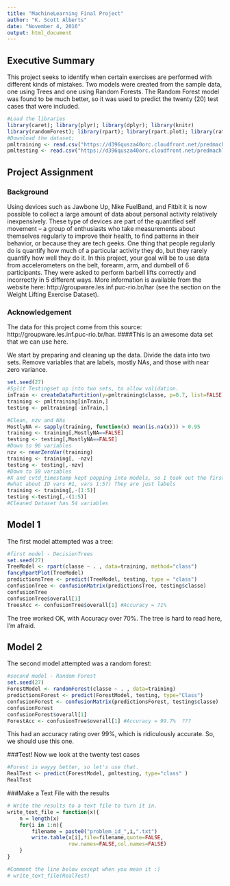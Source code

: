 ---
title: "MachineLearning Final Project"
author: "K. Scott Alberts"
date: "November 4, 2016"
output: html_document
---

## Executive Summary

This project seeks to identify when certain exercises are performed with different kinds of mistakes. Two models were created from the sample data, one using Trees and one using Random Forests. The Random Forest model was found to be much better, so it was used to predict the
twenty (20) test cases that were included.

```{r setup, eval=TRUE, results='hide', cache=TRUE}
#Load the libraries
library(caret); library(plyr); library(dplyr); library(knitr)
library(randomForest); library(rpart); library(rpart.plot); library(rattle)
#Download the dataset;
pmltraining <- read.csv("https://d396qusza40orc.cloudfront.net/predmachlearn/pml-training.csv", header=TRUE)
pmltesting <- read.csv("https://d396qusza40orc.cloudfront.net/predmachlearn/pml-testing.csv", header=TRUE)

```

## Project Assignment
### Background

Using devices such as Jawbone Up, Nike FuelBand, and Fitbit it is now possible to collect a large amount of data about personal activity relatively inexpensively. These type of devices are part of the quantified self movement – a group of enthusiasts who take measurements about themselves regularly to improve their health, to find patterns in their behavior, or because they are tech geeks. One thing that people regularly do is quantify how much of a particular activity they do, but they rarely quantify how well they do it. In this project, your goal will be to use data from accelerometers on the belt, forearm, arm, and dumbell of 6 participants. They were asked to perform barbell lifts correctly and incorrectly in 5 different ways. More information is available from the website here: http://groupware.les.inf.puc-rio.br/har (see the section on the Weight Lifting Exercise Dataset).

### Acknowledgement
The data for this project come from this source: http://groupware.les.inf.puc-rio.br/har. 
####This is an awesome data set that we can use here.


We start by preparing and cleaning up the data.
Divide the data into two sets.
Remove variables that are labels, mostly NAs, and those with near zero variance.

```{r prepare, cache=TRUE}
set.seed(27)
#Split Testingset up into two sets, to allow validation.
inTrain <- createDataPartition(y=pmltraining$classe, p=0.7, list=FALSE)
training <- pmltraining[inTrain,]
testing <- pmltraining[-inTrain,]

#Clean, nzv and NAs
MostlyNA <- sapply(training, function(x) mean(is.na(x))) > 0.95
training <- training[,MostlyNA==FALSE]
testing <- testing[,MostlyNA==FALSE]
#Down to 96 variables
nzv <- nearZeroVar(training)
training <- training[, -nzv]
testing <- testing[,-nzv]
#Down to 59 variables
#X and cvtd_timestamp kept popping into models, so I took out the first five vars.
#what about ID vars #1, vars 1:5?) They are just labels
training <- training[,-(1:5)]
testing <-testing[,-(1:5)]
#Cleaned Dataset has 54 variables
```

## Model 1
The first model attempted was a tree:


```{r tree, cache=TRUE}
#first model - DecisionTrees
set.seed(27)
TreeModel <- rpart(classe ~ . , data=training, method="class")
fancyRpartPlot(TreeModel)
predictionsTree <- predict(TreeModel, testing, type = "class")
confusionTree <- confusionMatrix(predictionsTree, testing$classe)
confusionTree
confusionTree$overall[1]
TreesAcc <- confusionTree$overall[1] #Accuracy = 71%
```
The tree worked OK, with Accuracy over 70%.
The tree is hard to read here, I'm afraid.


## Model 2
The second model attempted was a random forest:

```{r forest, echo=TRUE, cache=TRUE}
#second model - Random Forest
set.seed(27)
ForestModel <- randomForest(classe ~ . , data=training)
predictionsForest <- predict(ForestModel, testing, type="Class")
confusionForest <- confusionMatrix(predictionsForest, testing$classe)
confusionForest
confusionForest$overall[1]
ForestAcc <- confusionTree$overall[1] #Accuracy = 99.7%  ???
````

This had an accuracy rating over 99%, which is ridiculously accurate.
So, we should use this one.


###Test!
Now we look at the twenty test cases

```{r realtest, echo=TRUE, cache=TRUE}
#Forest is wayyy better, so let's use that.
RealTest <- predict(ForestModel, pmltesting, type="class" )
RealTest
````

###Make a Text File with the results
```{r write, echo=TRUE, cache=TRUE}
# Write the results to a text file to turn it in.
write_text_file = function(x){
    n = length(x)
    for(i in 1:n){
        filename = paste0("problem_id_",i,".txt")
        write.table(x[i],file=filename,quote=FALSE,
                    row.names=FALSE,col.names=FALSE)
    }
}

#Comment the line below except when you mean it :)
# write_text_file(RealTest)
````